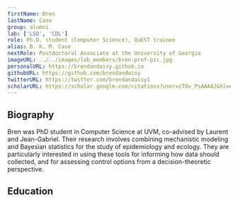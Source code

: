 ```yaml
---
firstName: Bren
lastName: Case
group: alumni
lab: ['LSD', 'CDL']
role: Ph.D. student (Computer Science), QuEST trainee
alias: B. K. M. Case
nextRole: Postdoctoral Associate at the University of Georgia
imageURL: ../../images/lab_members/bren-prof-pic.jpg
personalURL: https://brendandaisy.github.io
githubURL: https://github.com/brendandaisy
twitterURL: https://twitter.com/brendandaisy1
scholarURL: https://scholar.google.com/citations?user=zTOv_PsAAAAJ&hl=en
---
```


## Biography

Bren was PhD student in Computer Science at UVM, co-advised by Laurent and Jean-Gabriel. Their research involves combining mechanistic modeling and Bayesian statistics for the study of epidemiology and ecology. They are particularly interested in using these tools for informing how data should collected, and for assessing control options from a decision-theoretic perspective.

## Education

<EducationList>
	<EducationItem advisor="Per Kristian Lehre" 
					title="Self-adaptation in non-elitist evolutionary algorithms: a rigorous analysis on discrete problems with unknown structure"
					degree="MRes in Natural Computation"
					years="2017-2019" 
					university="University of Birmingham (UK)"/>
	<EducationItem degree="BA in Mathematics"
					years="2013-2017" 
					university="Oberlin College"/>
</EducationList>
